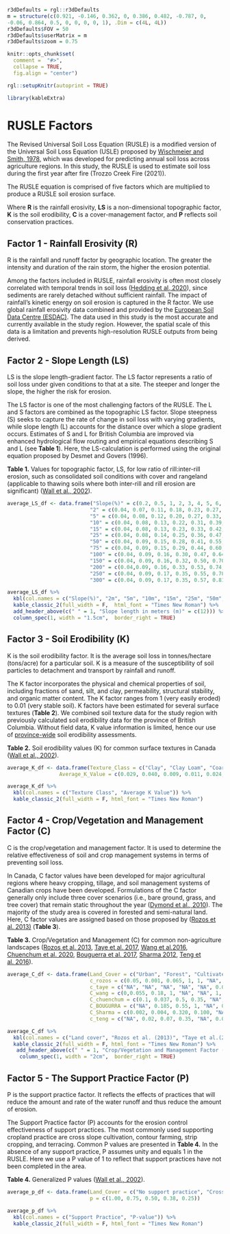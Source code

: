 ```r
r3dDefaults = rgl::r3dDefaults
m = structure(c(0.921, -0.146, 0.362, 0, 0.386, 0.482, -0.787, 0, 
-0.06, 0.864, 0.5, 0, 0, 0, 0, 1), .Dim = c(4L, 4L))
r3dDefaults$FOV = 50
r3dDefaults$userMatrix = m
r3dDefaults$zoom = 0.75

knitr::opts_chunk$set(
  comment =  "#>", 
  collapse = TRUE,
  fig.align = "center")

rgl::setupKnitr(autoprint = TRUE)

library(kableExtra)
```

# RUSLE Factors {#sec-rusle-factors .unnumbered}

The Revised Universal Soil Loss Equation (RUSLE) is a modified version of the Universal Soil Loss Equation (USLE) proposed by [Wischmeier and Smith, 1978](https://naldc.nal.usda.gov/download/CAT79706928/PDF), which was developed for predicting annual soil loss across agriculture regions. In this study, the RUSLE is used to estimate soil loss during the first year after fire (Trozzo Creek Fire (2021)).

The RUSLE equation is comprised of five factors which are multiplied to produce a RUSLE soil erosion surface.

```{=tex}
\begin{equation}
A = R * LS * K * C * P
\end{equation}
```
Where **R** is the rainfall erosivity, **LS** is a non-dimensional topographic factor, **K** is the soil erodibility, **C** is a cover-management factor, and **P** reflects soil conservation practices.

## Factor 1 - Rainfall Erosivity (R) {#sec-factor-1---rainfall-erosivity-info .unnumbered}

R is the rainfall and runoff factor by geographic location. The greater the intensity and duration of the rain storm, the higher the erosion potential.

Among the factors included in RUSLE, rainfall erosivity is often most closely correlated with temporal trends in soil loss ([Hedding et al.,2020](https://www.researchgate.net/publication/336586973_A_comprehensive_study_of_erosivity_and_soil_erosion_over_a_small_tropical_islet_Round_Island_Mauritius)), since sediments are rarely detached without sufficient rainfall. The impact of rainfall's kinetic energy on soil erosion is captured in the R factor. We use global rainfall erosivity data combined and provided by the [European Soil Data Centre (ESDAC)](https://esdac.jrc.ec.europa.eu/content/global-rainfall-erosivity#tabs-0-description=1). The data used in this study is the most accurate and currently available in the study region. However, the spatial scale of this data is a limitation and prevents high-resolution RUSLE outputs from being derived.

## Factor 2 - Slope Length (LS) {#sec-factor-2---slope-length-info .unnumbered}

LS is the slope length-gradient factor. The LS factor represents a ratio of soil loss under given conditions to that at a site. The steeper and longer the slope, the higher the risk for erosion.

The LS factor is one of the most challenging factors of the RUSLE. The L and S factors are combined as the topographic LS factor. Slope steepness (S) seeks to capture the rate of change in soil loss with varying gradients, while slope length (L) accounts for the distance over which a slope gradient occurs. Estimates of S and L for British Columbia are improved via enhanced hydrological flow routing and empirical equations describing S and L (see **Table 1**). Here, the LS-calculation is performed using the original equation proposed by Desmet and Govers (1996).

**Table 1.** Values for topographic factor, LS, for low ratio of rill:inter-rill erosion, such as consolidated soil conditions with cover and rangeland (applicable to thawing soils where both inter-rill and rill erosion are significant) ([Wall et al., 2002](https://sis.agr.gc.ca/cansis/publications/manuals/2002-92/rusle-can.pdf)).

```r
average_LS_df <- data.frame("Slope(%)" = c(0.2, 0.5, 1, 2, 3, 4, 5, 6, 8, 10, 12, 14, 16, 20, 25, 30, 40, 50, 60), 
                           "2" = c(0.04, 0.07, 0.11, 0.18, 0.23, 0.27, 0.31, 0.35, 0.41, 0.48, 0.61, 0.70, 0.79, 0.96, 1.15, 1.33, 1.64, 1.91, 2.15), 
                           "5" = c(0.04, 0.08, 0.12, 0.20, 0.27, 0.33, 0.39, 0.45, 0.55, 0.66, 0.86, 1.01, 1.16, 1.44, 1.77, 2.08, 2.64, 3.13, 3.56), 
                           "10" = c(0.04, 0.08, 0.13, 0.22, 0.31, 0.39, 0.47, 0.57, 0.69, 0.84, 1.11, 1.33, 1.54, 1.96, 2.45, 2.92, 3.78, 4.55, 5.22),
                           "15" = c(0.04, 0.08, 0.13, 0.23, 0.33, 0.42, 0.52, 0.61, 0.78, 0.96, 1.29, 1.56, 1.82, 2.34, 2.96, 3.56, 4.67, 5.66, 6.54), 
                           "25" = c(0.04, 0.08, 0.14, 0.25, 0.36, 0.47, 0.59, 0.70, 0.92, 1.15, 1.57, 1.91, 2.25, 2.94, 3.77, 4.57, 6.08, 7.45, 8.67), 
                           "50" = c(0.04, 0.09, 0.15, 0.28, 0.41, 0.55, 0.70, 0.84, 1.15, 1.47, 2.03, 2.52, 3.00, 4.00, 5.22, 6.42, 8.72, 10.83, 12.71), 
                           "75" = c(0.04, 0.09, 0.15, 0.29, 0.44, 0.60, 0.77, 0.94, 1.31, 1.69, 2.37, 2.96, 3.55, 4.79, 6.31, 7.84, 10.76, 13.47, 15.91), 
                           "100" = c(0.04, 0.09, 0.16, 0.30, 0.47, 0.64, 0.83, 1.02, 1.43, 1.87, 2.64, 3.31, 4.00, 5.44, 7.23, 9.03, 12.50, 15.73, 18.65), 
                           "150" = c(0.04, 0.09, 0.16, 0.32, 0.50, 0.70, 0.92, 1.14, 1.63, 2.15, 3.07, 3.89, 4.74, 6.51, 8.74, 11.01, 15.43, 19.57, 23.34),
                           "200" = c(0.04,0.09, 0.16, 0.33, 0.53, 0.74, 0.99, 1.24, 1.79, 2.38, 3.42, 4.36, 5.33, 7.39, 10.01, 12.68, 17.91, 22.85, 27.36),
                           "250" = c(0.04, 0.09, 0.17, 0.35, 0.55, 0.78, 1.05, 1.32, 1.92, 2.57, 3.72, 4.77, 5.85, 8.16, 11.12, 14.15, 20.12, 25.77, 30.95),
                           "300" = c(0.04, 0.09, 0.17, 0.35, 0.57, 0.81, 1.10, 1.39, 2.03, 2.74, 3.99, 5.12, 6.31, 8.85, 12.11, 15.47, 22.11, 28.43, 34.23))
```

```r
average_LS_df %>%
  kbl(col.names = c("Slope(%)", "2m", "5m", "10m", "15m", "25m", "50m", "75m", "100m", "150m", "200m", "250m", "300m")) %>%
  kable_classic_2(full_width = F,  html_font = "Times New Roman") %>%
  add_header_above(c(" " = 1, "Slope length in meters (m)" = c(12))) %>%
  column_spec(1, width = "1.5cm",  border_right = TRUE)
```

## Factor 3 - Soil Erodibility (K) {#sec-factor-3---soil-erodibility-info .unnumbered .unnumbered}

K is the soil erodibility factor. It is the average soil loss in tonnes/hectare (tons/acre) for a particular soil. K is a measure of the susceptibility of soil particles to detachment and transport by rainfall and runoff.

The K factor incorporates the physical and chemical properties of soil, including fractions of sand, silt, and clay, permeability, structural stability, and organic matter content. The K factor ranges from 1 (very easily eroded) to 0.01 (very stable soil). K factors have been estimated for several surface textures (**Table 2**). We combined soil texture data for the study region with previously calculated soil erodibility data for the province of British Columbia. Without field data, K value information is limited, hence our use of [province-wide](https://sis.agr.gc.ca/cansis/publications/manuals/2002-92/rusle-can.pdf) soil erodibility assessments.

**Table 2.** Soil erodibility values (K) for common surface textures in Canada ([Wall et al., 2002](https://sis.agr.gc.ca/cansis/publications/manuals/2002-92/rusle-can.pdf)).

```r
average_K_df <- data.frame(Texture_Class = c("Clay", "Clay Loam", "Coarse Sandy Loam","Fine Sand", "Fine Sandy Loam", "Heavy Clay", "Loam", "Loamy Fine Sand", "Loamy Sand","Loamy Very Fine Sand", "Sand", "Sandy Clay Loam", "Sandy Loam", "Silt Loam", "Silty Clay", "Silty Clay Loam", "Very Fine Sand", "Very Fine Sandy Loam"), 
                 Average_K_Value = c(0.029, 0.040, 0.009, 0.011, 0.024, 0.022, 0.040, 0.015, 0.005, 0.051, 0.001, 0.026, 0.017, 0.050, 0.034, 0.042, 0.057, 0.046))
```

```r
average_K_df %>%
  kbl(col.names = c("Texture Class", "Average K Value")) %>%
  kable_classic_2(full_width = F, html_font = "Times New Roman")
```

## Factor 4 - Crop/Vegetation and Management Factor (C) {#sec-factor-4---cropvegetation-and-management-factor-info .unnumbered}

C is the crop/vegetation and management factor. It is used to determine the relative effectiveness of soil and crop management systems in terms of preventing soil loss.

In Canada, C factor values have been developed for major agricultural regions where heavy cropping, tillage, and soil management systems of Canadian crops have been developed. Formulations of the C factor generally only include three cover scenarios (i.e., bare ground, grass, and tree cover) that remain static throughout the year ([Dymond et al., 2010](https://www.ncbi.nlm.nih.gov/pmc/articles/PMC2867509/)). The majority of the study area is covered in forested and semi-natural land. Here, C factor values are assigned based on those proposed by ([Rozos et al. 2013)](https://www.researchgate.net/publication/235988636_Application_of_the_revised_universal_soil_loss_equation_model_on_landslide_prevention_An_example_from_N_Euboea_Evia_Island_Greece) (**Table 3**).

**Table 3.** Crop/Vegetation and Management (C) for common non-agriculture landscapes ([Rozos et al. 2013](https://www.researchgate.net/publication/235988636_Application_of_the_revised_universal_soil_loss_equation_model_on_landslide_prevention_An_example_from_N_Euboea_Evia_Island_Greece), [Taye et al. 2017](https://onlinelibrary.wiley.com/doi/epdf/10.1002/ldr.2814), [Wang et al.2016](https://www.researchgate.net/publication/299525502_Integrated_Use_of_GCM_RS_and_GIS_for_the_Assessment_of_Hillslope_and_Gully_Erosion_in_the_Mushi_River_Sub-Catchment_Northeast_China), [Chuenchum et al. 2020](https://www.researchgate.net/publication/338289885_Estimation_of_Soil_Erosion_and_Sediment_Yield_in_the_Lancang-Mekong_River_Using_the_Modified_Revised_Universal_Soil_Loss_Equation_and_GIS_Techniques), [Bouguerra et al. 2017](https://www.researchgate.net/publication/315768765_Mapping_erosion_prone_areas_in_the_Bouhamdane_watershed_Algeria_using_the_Revised_Universal_Soil_Loss_Equation_through_GIS), [Sharma 2012](https://www.researchgate.net/publication/334635031_Effect_of_Cell_Size_of_Digital_Elevation_Model_on_Soil_Loss_prediction_in_Maithon_Catchment), [Teng et al. 2016](https://www.researchgate.net/publication/288059143_Assimilating_satellite_imagery_and_visible-near_infrared_spectroscopy_to_model_and_map_soil_loss_by_water_erosion_in_Australia)).

```r
average_C_df <- data.frame(Land_Cover = c("Urban", "Forest", "Cultivated", "Barren Land", "Burn", "Rangeland", "Road", "Grassland" ), 
                           c_rozos = c(0.05, 0.001, 0.065, 1, 1, "NA", "NA", 0.1), 
                           c_taye = c("NA", "NA", "NA", "NA", "NA", 0.04, "NA", "NA"), 
                           C_wang = c(0,0.055, 0.18, 1, "NA", "NA", 1, 0.1), 
                           C_chuenchum = c(0.1, 0.037, 0.5, 0.35, "NA", "NA", "NA", 0.17), 
                           C_BOUGURRA = c("NA", 0.185, 0.55, 1, "NA", 0.4, "NA", "NA"), 
                           C_Sharma = c(0.002, 0.004, 0.320, 0.100, "NA", "NA", "NA", "NA"), 
                           c_teng = c("NA", 0.02, 0.07, 0.35, "NA", 0.08, "NA", 0.06))
```

```r
average_C_df %>%
  kbl(col.names = c("Land cover", "Rozos et al. (2013)", "Taye et al.(2017)", "Wang et al.(2016)", "Chuenchum et al. (2020)", "Bouguerra et al. (2017)", "Sharma (2012)", "Teng et al. (2016)")) %>%
  kable_classic_2(full_width = F, html_font = "Times New Roman") %>%
   add_header_above(c(" " = 1, "Crop/Vegetation and Management Factor (C)" = c(7))) %>%
    column_spec(1, width = "2cm",  border_right = TRUE)
```

## Factor 5 - The Support Practice Factor (P) {#sec-factor-5---the-support-practice-factor-info .unnumbered}

P is the support practice factor. It reflects the effects of practices that will reduce the amount and rate of the water runoff and thus reduce the amount of erosion.

The Support Practice factor (P) accounts for the erosion control effectiveness of support practices. The most commonly used supporting cropland practice are cross slope cultivation, contour farming, strip cropping, and terracing. Common P values are presented in **Table 4.** In the absence of any support practice, P assumes unity and equals 1 in the RUSLE. Here we use a P value of 1 to reflect that support practices have not been completed in the area.

**Table 4.** Generalized P values ([Wall et al., 2002](https://sis.agr.gc.ca/cansis/publications/manuals/2002-92/rusle-can.pdf)).

```r
average_p_df <- data.frame(Land_Cover = c("No support practice", "Cross slope farming", "Contour farming (3-8% slope)", "Strip cropping, cross slope (3-8% slope)", "Strip cropping, on contour (3-8% slope)" ), 
                           p = c(1.00, 0.75, 0.50, 0.38, 0.25))
```

```r
average_p_df %>%
  kbl(col.names = c("Support Practice", "P-value")) %>%
  kable_classic_2(full_width = F, html_font = "Times New Roman")
```

